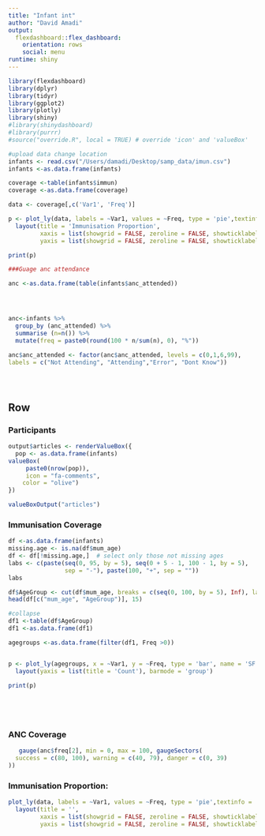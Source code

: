```yaml
---
title: "Infant int"
author: "David Amadi"
output: 
  flexdashboard::flex_dashboard:
    orientation: rows
    social: menu
runtime: shiny
---
```


```r
library(flexdashboard)
library(dplyr)
library(tidyr)
library(ggplot2)
library(plotly)
library(shiny)
#library(shinydashboard)
#library(purrr)
#source("override.R", local = TRUE) # override 'icon' and 'valueBox'

```



```r
#upload data change location
infants <- read.csv("/Users/damadi/Desktop/samp_data/imun.csv")
infants <-as.data.frame(infants)

coverage <-table(infants$immun)
coverage <-as.data.frame(coverage)

data <- coverage[,c('Var1', 'Freq')]

p <- plot_ly(data, labels = ~Var1, values = ~Freq, type = 'pie',textinfo = 'label+percent') %>%
  layout(title = 'Immunisation Proportion',
         xaxis = list(showgrid = FALSE, zeroline = FALSE, showticklabels = FALSE),
         yaxis = list(showgrid = FALSE, zeroline = FALSE, showticklabels = FALSE))

print(p)

###Guage anc attendance

anc <-as.data.frame(table(infants$anc_attended))




anc<-infants %>%
  group_by (anc_attended) %>%
  summarise (n=n()) %>%
  mutate(freq = paste0(round(100 * n/sum(n), 0), "%"))

anc$anc_attended <- factor(anc$anc_attended, levels = c(0,1,6,99),
labels = c("Not Attending", "Attending","Error", "Dont Know"))




```

```r


  
  
```


Row
-----------------------------------------------------------------------

### Participants

```r
output$articles <- renderValueBox({
  pop <- as.data.frame(infants)
valueBox(
     paste0(nrow(pop)),
     icon = "fa-comments",
    color = "olive")
})

valueBoxOutput("articles")

```

### Immunisation Coverage

```r
df <-as.data.frame(infants)
missing.age <- is.na(df$mum_age)
df <- df[!missing.age,]  # select only those not missing ages
labs <- c(paste(seq(0, 95, by = 5), seq(0 + 5 - 1, 100 - 1, by = 5),
                sep = "-"), paste(100, "+", sep = ""))
labs

df$AgeGroup <- cut(df$mum_age, breaks = c(seq(0, 100, by = 5), Inf), labels = labs, right = FALSE)
head(df[c("mum_age", "AgeGroup")], 15)

#collapse
df1 <-table(df$AgeGroup)
df1 <-as.data.frame(df1)

agegroups <-as.data.frame(filter(df1, Freq >0))


p <- plot_ly(agegroups, x = ~Var1, y = ~Freq, type = 'bar', name = 'SF Zoo') %>%
  layout(yaxis = list(title = 'Count'), barmode = 'group')

print(p)

  
  
 


```


### ANC Coverage

```r

    
   gauge(anc$freq[2], min = 0, max = 100, gaugeSectors(
  success = c(80, 100), warning = c(40, 79), danger = c(0, 39)
))


```

### Immunisation Proportion:

```r




plot_ly(data, labels = ~Var1, values = ~Freq, type = 'pie',textinfo = 'label+percent') %>%
  layout(title = '',
         xaxis = list(showgrid = FALSE, zeroline = FALSE, showticklabels = FALSE),
         yaxis = list(showgrid = FALSE, zeroline = FALSE, showticklabels = FALSE))








```


